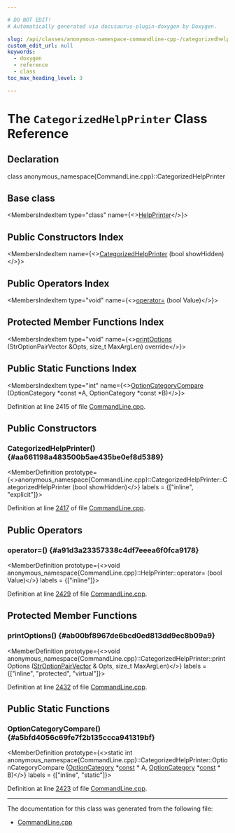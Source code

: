 ```yaml
---

# DO NOT EDIT!
# Automatically generated via docusaurus-plugin-doxygen by Doxygen.

slug: /api/classes/anonymous-namespace-commandline-cpp-/categorizedhelpprinter
custom_edit_url: null
keywords:
  - doxygen
  - reference
  - class
toc_max_heading_level: 3

---
```





# The `CategorizedHelpPrinter` Class Reference

<DoxygenPage pluginConfig={pluginConfig}>



## Declaration

<CodeBlock>class anonymous_namespace{CommandLine.cpp}::CategorizedHelpPrinter</CodeBlock>

## Base class

<MembersIndex>

<MembersIndexItem
  type="class"
  name={<><a href="/docs/api/classes/anonymous-namespace-commandline-cpp-/helpprinter">HelpPrinter</a></>}>
</MembersIndexItem>

</MembersIndex>

## Public Constructors Index

<MembersIndex>

<MembersIndexItem
  name={<><a href="#aa661198a483500b5ae435be0ef8d5389">CategorizedHelpPrinter</a> (bool showHidden)</>}>
</MembersIndexItem>

</MembersIndex>

## Public Operators Index

<MembersIndex>

<MembersIndexItem
  type="void"
  name={<><a href="#a91d3a23357338c4df7eeea6f0fca9178">operator=</a> (bool Value)</>}>
</MembersIndexItem>

</MembersIndex>

## Protected Member Functions Index

<MembersIndex>

<MembersIndexItem
  type="void"
  name={<><a href="#ab00bf8967de6bcd0ed813dd9ec8b09a9">printOptions</a> (StrOptionPairVector &amp;Opts, size&#95;t MaxArgLen) override</>}>
</MembersIndexItem>

</MembersIndex>

## Public Static Functions Index

<MembersIndex>

<MembersIndexItem
  type="int"
  name={<><a href="#a5bfd4056c69fe7f2b135ccca941319bf">OptionCategoryCompare</a> (OptionCategory &#42;const &#42;A, OptionCategory &#42;const &#42;B)</>}>
</MembersIndexItem>

</MembersIndex>


Definition at line 2415 of file <a href="/docs/api/files/lib/lib/support/commandline-cpp">CommandLine.cpp</a>.

<SectionDefinition>

## Public Constructors

### CategorizedHelpPrinter() {#aa661198a483500b5ae435be0ef8d5389}

<MemberDefinition
  prototype={<>anonymous&#95;namespace&#123;CommandLine.cpp&#125;::CategorizedHelpPrinter::CategorizedHelpPrinter (bool showHidden)</>}
  labels = {["inline", "explicit"]}>

Definition at line <a href="/docs/api/files/lib/lib/support/commandline-cpp/#l02417">2417</a> of file <a href="/docs/api/files/lib/lib/support/commandline-cpp">CommandLine.cpp</a>.
</MemberDefinition>

</SectionDefinition>

<SectionDefinition>

## Public Operators

### operator=() {#a91d3a23357338c4df7eeea6f0fca9178}

<MemberDefinition
  prototype={<>void anonymous&#95;namespace&#123;CommandLine.cpp&#125;::HelpPrinter::operator= (bool Value)</>}
  labels = {["inline"]}>

Definition at line <a href="/docs/api/files/lib/lib/support/commandline-cpp/#l02429">2429</a> of file <a href="/docs/api/files/lib/lib/support/commandline-cpp">CommandLine.cpp</a>.
</MemberDefinition>

</SectionDefinition>

<SectionDefinition>

## Protected Member Functions

### printOptions() {#ab00bf8967de6bcd0ed813dd9ec8b09a9}

<MemberDefinition
  prototype={<>void anonymous&#95;namespace&#123;CommandLine.cpp&#125;::CategorizedHelpPrinter::printOptions (<a href="/docs/api/classes/anonymous-namespace-commandline-cpp-/helpprinter/#a03c77bd2120dfb6572649319341d38f7">StrOptionPairVector</a> &amp; Opts, size&#95;t MaxArgLen)</>}
  labels = {["inline", "protected", "virtual"]}>

Definition at line <a href="/docs/api/files/lib/lib/support/commandline-cpp/#l02432">2432</a> of file <a href="/docs/api/files/lib/lib/support/commandline-cpp">CommandLine.cpp</a>.
</MemberDefinition>

</SectionDefinition>

<SectionDefinition>

## Public Static Functions

### OptionCategoryCompare() {#a5bfd4056c69fe7f2b135ccca941319bf}

<MemberDefinition
  prototype={<>static int anonymous&#95;namespace&#123;CommandLine.cpp&#125;::CategorizedHelpPrinter::OptionCategoryCompare (<a href="/docs/api/classes/llvm/cl/optioncategory">OptionCategory</a> &#42;<a href="/docs/api/files/lib/lib/target/lib/target/aarch64/aarch64promoteconstant-cpp/#a90f8350fecae261c25be85d38b451bff">const</a> &#42; A, <a href="/docs/api/classes/llvm/cl/optioncategory">OptionCategory</a> &#42;<a href="/docs/api/files/lib/lib/target/lib/target/aarch64/aarch64promoteconstant-cpp/#a90f8350fecae261c25be85d38b451bff">const</a> &#42; B)</>}
  labels = {["inline", "static"]}>

Definition at line <a href="/docs/api/files/lib/lib/support/commandline-cpp/#l02423">2423</a> of file <a href="/docs/api/files/lib/lib/support/commandline-cpp">CommandLine.cpp</a>.
</MemberDefinition>

</SectionDefinition>

<hr/>

The documentation for this class was generated from the following file:

<ul>
<li><a href="/docs/api/files/lib/lib/support/commandline-cpp">CommandLine.cpp</a></li>
</ul>

</DoxygenPage>
